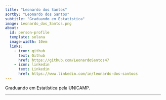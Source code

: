 ---
title: "Leonardo dos Santos"
sortby: "Leonardo dos Santos"
subtitle: "Graduando em Estatística"
image: Leonardo_dos_Santos.png
about:
  id: person-profile
  template: solana
  image-width: 10em
  links:
    - icon: github
      text: Github
      href: https://github.com/LeonardoSantos47
    - icon: linkedin
      text: Linkedin
      href: https://www.linkedin.com/in/leonardo-dos-santoos
---

::: {#person-profile}
Graduando em Estatística pela UNICAMP.
:::
---
